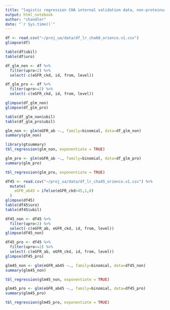 ```yaml
---
title: "logistic regression CHA internal validation data, non-proteinuria vs proteinuria // original encoding version"
output: html_notebook
author: "chandler"
date: "`r Sys.time()`"
---
```



```r
df <- read.csv("~/proj_ua/data/df_lr_cha60_orienco.v1.csv")
glimpse(df)

table(df$ubil)
table(df$uro)

df_glm_non <- df %>%
  filter(upro<2) %>%
  select(-c(eGFR_ckd, id, from, level))

df_glm_pro <- df %>%
  filter(upro>=2) %>%
  select(-c(eGFR_ckd, id, from, level))

glimpse(df_glm_non)
glimpse(df_glm_pro)

table(df_glm_non$ubil)
table(df_glm_pro$ubil)
```

```r
glm_non <- glm(eGFR_ab ~., family=binomial, data=df_glm_non)
summary(glm_non)

library(gtsummary)
tbl_regression(glm_non, exponentiate = TRUE)
```
```r
glm_pro <- glm(eGFR_ab ~., family=binomial, data=df_glm_pro)
summary(glm_pro)

tbl_regression(glm_pro, exponentiate = TRUE)
```


```r
df45 <- read.csv("~/proj_ua/data/df_lr_cha45_orienco.v1.csv") %>%
  mutate(
    eGFR_ab45 = ifelse(eGFR_ckd<45,1,0)
  )
glimpse(df45)
table(df45$uro)
table(df45$ubil)

df45_non <- df45 %>%
  filter(upro<2) %>%
  select(-c(eGFR_ab, eGFR_ckd, id, from, level))
glimpse(df45_non)

df45_pro <- df45 %>%
  filter(upro>=2) %>%
  select(-c(eGFR_ab, eGFR_ckd, id, from, level))
glimpse(df45_pro)
```

```r
glm45_non <- glm(eGFR_ab45 ~., family=binomial, data=df45_non)
summary(glm45_non)

tbl_regression(glm45_non, exponentiate = TRUE)
```
```r
glm45_pro <- glm(eGFR_ab45 ~., family=binomial, data=df45_pro)
summary(glm45_pro)

tbl_regression(glm45_pro, exponentiate = TRUE)
```

